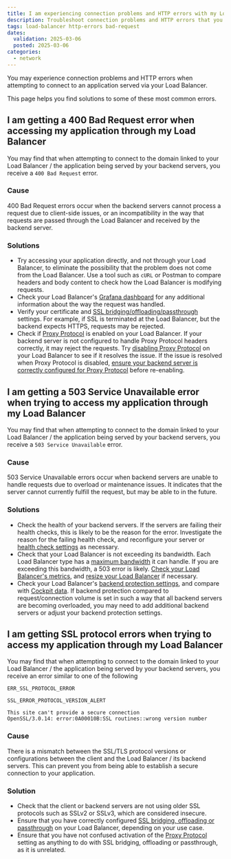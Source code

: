 ```yaml
---
title: I am experiencing connection problems and HTTP errors with my Load Balancer
description: Troubleshoot connection problems and HTTP errors that you may experience when accessing applications served via your Load Balancer. Learn how to resolve common problems and get your application back up and running.
tags: load-balancer http-errors bad-request
dates:
  validation: 2025-03-06
  posted: 2025-03-06
categories:
  - network
---
```


You may experience connection problems and HTTP errors when attempting to connect to an application served via your Load Balancer. 

This page helps you find solutions to some of these most common errors.

## I am getting a 400 Bad Request error when accessing my application through my Load Balancer

You may find that when attempting to connect to the domain linked to your Load Balancer / the application being served by your backend servers, you receive a `400 Bad Request` error.

### Cause

400 Bad Request errors occur when the backend servers cannot process a request due to client-side issues, or an incompatibility in the way that requests are passed through the Load Balancer and received by the backend server.

### Solutions

- Try accessing your application directly, and not through your Load Balancer, to eliminate the possibility that the problem does not come from the Load Balancer. Use a tool such as `cURL` or Postman to compare headers and body content to check how the Load Balancer is modifying requests.
- Check your Load Balancer's [Grafana dashboard](/load-balancer/how-to/monitor-lb-cockpit/) for any additional information about the way the request was handled.
- Verify your certificate and [SSL bridging/offloading/passthrough](/load-balancer/reference-content/ssl-bridging-offloading-passthrough/) settings. For example, if SSL is terminated at the Load Balancer, but the backend expects HTTPS, requests may be rejected.
- Check if [Proxy Protocol](load-balancer/reference-content/configuring-backends/#proxy-protocol) is enabled on your Load Balancer. If your backend server is not configured to handle Proxy Protocol headers correctly, it may reject the requests. Try [disabling Proxy Protocol](/load-balancer/how-to/manage-frontends-and-backends/#how-to-edit-backends-and-health-checks) on your Load Balancer to see if it resolves the issue. If the issue is resolved when Proxy Protocol is disabled, [ensure your backend server is correctly configured for Proxy Protocol](/tutorials/proxy-protocol-v2-load-balancer/) before re-enabling.

## I am getting a 503 Service Unavailable error when trying to access my application through my Load Balancer 

You may find that when attempting to connect to the domain linked to your Load Balancer / the application being served by your backend servers, you receive a `503 Service Unavailable` error.

### Cause

503 Service Unavailable errors occur when backend servers are unable to handle requests due to overload or maintenance issues. It indicates that the server cannot currently fulfill the request, but may be able to in the future.

### Solutions

- Check the health of your backend servers. If the servers are failing their health checks, this is likely to be the reason for the error. Investigate the reason for the failing health check, and reconfigure your server or [health check settings](/load-balancer/reference-content/configuring-health-checks/) as necessary.
- Check that your Load Balancer is not exceeding its bandwidth. Each Load Balancer type has a [maximum bandwidth](https://www.scaleway.com/en/pricing/network/#load-balancer) it can handle. If you are exceeding this bandwidth, a 503 error is likely. [Check your Load Balancer's metrics](/load-balancer/how-to/monitor-lb-cockpit/), and [resize your Load Balancer](/load-balancer/how-to/resize-lb/) if necessary.
- Check your Load Balancer's [backend protection settings](/load-balancer/reference-content/configuring-backends/#backend-protection), and compare with [Cockpit data](/load-balancer/how-to/monitor-lb-cockpit/). If backend protection compared to request/connection volume is set in such a way that all backend servers are becoming overloaded, you may need to add additional backend servers or adjust your backend protection settings.


## I am getting SSL protocol errors when trying to access my application through my Load Balancer 

You may find that when attempting to connect to the domain linked to your Load Balancer / the application being served by your backend servers, you receive an error similar to one of the following

```
ERR_SSL_PROTOCOL_ERROR
```

```
SSL_ERROR_PROTOCOL_VERSION_ALERT
```

```
This site can't provide a secure connection
OpenSSL/3.0.14: error:0A00010B:SSL routines::wrong version number
```

### Cause

There is a mismatch between the SSL/TLS protocol versions or configurations between the client and the Load Balancer / its backend servers. This can prevent you from being able to establish a secure connection to your application.

### Solution

- Check that the client or backend servers are not using older SSL protocols such as SSLv2 or SSLv3, which are considered insecure.
- Ensure that you have correctly configured [SSL bridging, offloading or passthrough](/load-balancer/reference-content/ssl-bridging-offloading-passthrough/) on your Load Balancer, depending on your use case. 
- Ensure that you have not confused activation of the [Proxy Protocol](/load-balancer/reference-content/configuring-backends/#proxy-protocol) setting as anything to do with SSL bridging, offloading or passthrough, as it is unrelated.